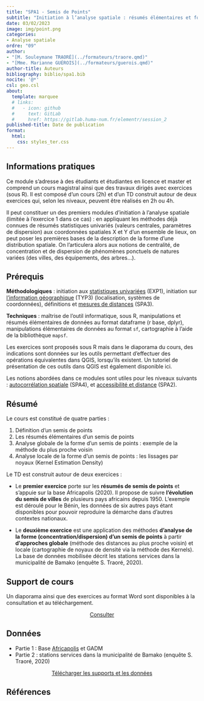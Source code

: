 ```yaml
---
title: "SPA1 - Semis de Points"
subtitle: "Initiation à l’analyse spatiale : résumés élémentaires et formes de semis de points"
date: 03/02/2023
image: img/point.png
categories: 
- Analyse spatiale
ordre: "09" 
author: 
- "[M. Souleymane TRAORÉ](../formateurs/traore.qmd)"
- "[Mme. Marianne GUÉROIS](../formateurs/guerois.qmd)"
author-title: Auteurs
bibliography: biblio/spa1.bib
nocite: '@*'
csl: geo.csl
about:
  template: marquee
  # links:
  #   - icon: github
  #     text: GitLab
  #     href: https://gitlab.huma-num.fr/elementr/session_2
published-title: Date de publication 
format:
  html: 
    css: styles_ter.css
---
```


<!-- ::: {#contrib} -->

<!-- ### Contributeur·rice·s -->

<!-- ::: -->

## <i class="bi bi-info-circle"></i> Informations pratiques

Ce module s'adresse à des étudiants et étudiantes en licence et master et comprend un cours magistral ainsi que des travaux dirigés avec exercices (sous R). Il est composé d'un cours (2h) et d'un TD construit autour de deux exercices qui, selon les niveaux, peuvent être réalisés en 2h ou 4h.

Il peut constituer un des premiers modules d'initiation à l'analyse spatiale (limitée à l'exercice 1 dans ce cas) : en appliquant les méthodes déjà connues de résumés statistiques univariés (valeurs centrales, paramètres de dispersion) aux coordonnées spatiales X et Y d'un ensemble de lieux, on peut poser les premières bases de la description de la forme d'une distribution spatiale. On l'articulera alors aux notions de centralité, de concentration et de dispersion de phénomènes ponctuels de natures variées (des villes, des équipements, des arbres...).

## <i class="bi bi-ui-checks-grid"></i> Prérequis

**Méthodologiques** : initiation aux [statistiques univariées](exp1_uni.qmd) (EXP1), initiation sur [l'information géographique](typ3_ig.qmd) (TYP3) (localisation, systèmes de coordonnées), définitions et [mesures de distances](spa3_int.qmd) (SPA3).

**Techniques** : maîtrise de l'outil informatique, sous R, manipulations et résumés élémentaires de données au format dataframe (r base, dplyr), manipulations élémentaires de données au format `sf`, cartographie à l'aide de la bibliothèque `mapsf`.

Les exercices sont proposés sous R mais dans le diaporama du cours, des indications sont données sur les outils permettant d'effectuer des opérations équivalentes dans QGIS, lorsqu'ils existent. Un tutoriel de présentation de ces outils dans QGIS est également disponible ici.

Les notions abordées dans ce modules sont utiles pour les niveaux suivants : [autocorrélation spatiale](spa4_aut.qmd) (SPA4), et [accessibilité et distance](spa2_dis.qmd) (SPA2).

## <i class="bi bi-bookmark"></i> Résumé

Le cours est constitué de quatre parties :

1.  Définition d'un semis de points
2.  Les résumés élémentaires d'un semis de points
3.  Analyse globale de la forme d'un semis de points : exemple de la méthode du plus proche voisin
4.  Analyse locale de la forme d'un semis de points : les lissages par noyaux (Kernel Estimation Density)

Le TD est construit autour de deux exercices :

-   Le **premier exercice** porte sur les **résumés de semis de points** et s'appuie sur la base Africapolis (2020). Il propose de suivre **l'évolution du semis de villes** de plusieurs pays africains depuis 1950. L'exemple est déroulé pour le Bénin, les données de six autres pays étant disponibles pour pouvoir reproduire la démarche dans d'autres contextes nationaux.

-   Le **deuxième exercice** est une application des méthodes **d'analyse de la forme (concentration/dispersion) d'un semis de points** à partir **d'approches globale** (méthode des distances au plus proche voisin) et locale (cartographie de noyaux de densité via la méthode des Kernels). La base de données mobilisée décrit les stations services dans la municipalité de Bamako (enquête S. Traoré, 2020).

## <i class="bi bi-person-video3"></i> Support de cours

Un diaporama ainsi que des exercices au format Word sont disponibles à la consultation et au téléchargement.

<!--  -->

<!-- <object class="slide" data="support/introR_seance2_diapo.pdf" type="application/pdf"> -->

<!-- <iframe class="slide" src="https://meghan.rbind.io/slides/neair/neair.html#/title-slide"> -->

<!-- </iframe> -->

<!-- ::: {#url} -->

<!-- <i class="bi bi-cloud-arrow-down-fill"></i> [Télécharger</i>]() -->

<!-- ::: -->

<!-- </object> -->

<!--  -->

<!-- ## <i class="bi bi-person-video3"></i> Support de TD -->

<!-- Quam ob rem cave Catoni anteponas ne istum quidem ipsum, quem Apollo, ut ais, sapientissimum iudicavit; huius enim facta, illius dicta laudantur. De me autem, ut iam cum utroque vestrum loquar, sic habetote. -->

<center><a href="" class="btn btn-warning" role="button" aria-disabled="true" target="_blank" rel="noopener noreferrer"><i class="bi bi-eye"></i> Consulter </a></center>

## <i class="bi bi-clipboard-data"></i> Données

-   Partie 1 : Base [Africapolis](../donnees/vil_afric_2015.qmd) et GADM
-   Partie 2 : stations services dans la municipalité de Bamako (enquête S. Traoré, 2020)

<center><a href="" class="btn btn-info" role="button" aria-disabled="true" target="_blank" rel="noopener noreferrer"><i class="bi bi-cloud-arrow-down"></i> Télécharger les supports et les données </a></center>

## <i class="bi bi-file-earmark-text"></i> Références

::: {#refs}
:::
